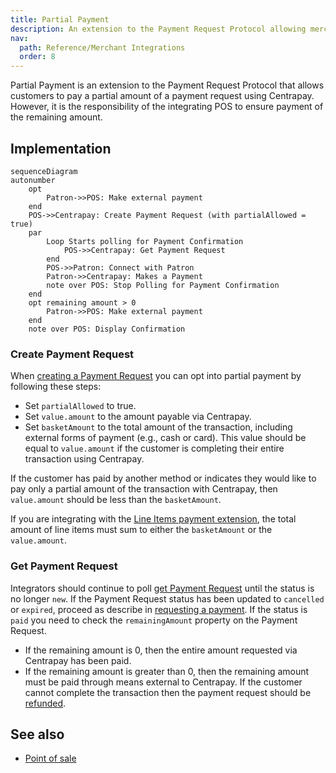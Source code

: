 ```yaml
---
title: Partial Payment
description: An extension to the Payment Request Protocol allowing merchant integrators to accept a partial amount of a transaction through Centrapay.
nav:
  path: Reference/Merchant Integrations
  order: 8
---
```


Partial Payment is an extension to the Payment Request Protocol that allows
customers to pay a partial amount of a payment request using Centrapay.
However, it is the responsibility of the integrating POS to ensure payment of the remaining amount.

## Implementation

```mermaid
sequenceDiagram
autonumber
	opt
		Patron->>POS: Make external payment
	end
	POS->>Centrapay: Create Payment Request (with partialAllowed = true)
	par
		Loop Starts polling for Payment Confirmation
			POS->>Centrapay: Get Payment Request
		end
		POS->>Patron: Connect with Patron
		Patron->>Centrapay: Makes a Payment
		note over POS: Stop Polling for Payment Confirmation
	end
	opt remaining amount > 0
		Patron->>POS: Make external payment
	end
	note over POS: Display Confirmation
```

### Create Payment Request

When [creating a Payment Request](https://docs.centrapay.com/api/payment-requests#create-a-payment-request)
you can opt into partial payment by following these steps:

- Set `partialAllowed` to true.
- Set `value.amount` to the amount payable via Centrapay.
- Set `basketAmount` to the total amount of the transaction, including external
forms of payment (e.g., cash or card). This value should be equal to `value.amount`
if the customer is completing their entire transaction using Centrapay.

If the customer has paid by another method or indicates they would like to pay
only a partial amount of the transaction with Centrapay, then `value.amount`
should be less than the `basketAmount`.

If you are integrating with the [Line Items payment extension](/guides/line-items),
the total amount of line items must sum to either the `basketAmount` or the
`value.amount`.

### Get Payment Request

Integrators should continue to poll [get Payment Request](https://docs.centrapay.com/api/payment-requests#get-a-payment-request)
until the status is no longer `new`. If the Payment Request status has been
updated to `cancelled` or `expired`, proceed as describe in [requesting a payment](/guides/requesting-payment#polling-for-payment-confirmation).
If the status is `paid` you need to check the `remainingAmount` property on the
Payment Request.

- If the remaining amount is 0, then the entire amount requested via Centrapay
has been paid.
- If the remaining amount is greater than 0, then the remaining amount must
be paid through means external to Centrapay. If the customer cannot complete
the transaction then the payment request should be [refunded](https://docs.centrapay.com/api/payment-requests#refund-a-payment-request).

## See also

- [Point of sale](/guides/point-of-sale/)
